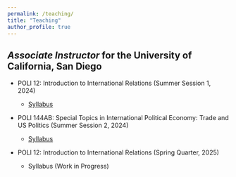 ```yaml
---
permalink: /teaching/
title: "Teaching"
author_profile: true
---
```


<!-- [teaching statement] -->

## *Associate Instructor* for the University of California, San Diego

-   POLI 12: Introduction to International Relations (Summer Session 1, 2024)

    -   [Syllabus](/files/pdf/teaching/poli12_syllabus_ss1_2024.pdf)

-   POLI 144AB: Special Topics in International Political Economy: Trade and US Politics (Summer Session 2, 2024)

    -   [Syllabus](/files/pdf/teaching/poli144AB_syllabus_ss2_2024.pdf)

-   POLI 12: Introduction to International Relations (Spring Quarter, 2025)

    -   Syllabus (Work in Progress)
